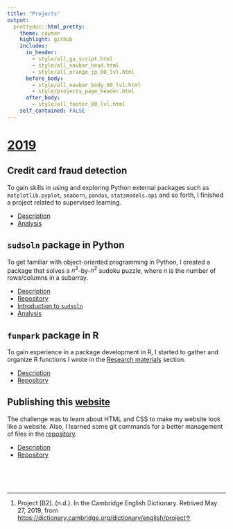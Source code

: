 ```yaml
---
title: "Projects"
output: 
  prettydoc::html_pretty:
    theme: cayman
    highlight: github
    includes:
      in_header: 
        - style/all_ga_script.html
        - style/all_navbar_head.html
        - style/all_orange_jp_00_lvl.html
      before_body:
        - style/all_navbar_body_00_lvl.html
        - style/projects_page_header.html
      after_body:
        - style/all_footer_00_lvl.html
    self_contained: FALSE
---
```



# [2019](projects/2019.html)

<!-- ## (Ongoing) `perler` package in Python -->

<!-- This Python package is designed to generate a personal income statement given a ledger that follows a proper format. Details will be written soon. -->


<!-- ## (Ongoing) `qgf` package in R -->

<!-- Using `DBI` package, this R package aims to generate SQL queries that perform data tidying and create simple analysis. Details will be written soon. -->

## Credit card fraud detection

To gain skills in using and exploring Python external packages such as `matplotlib.pyplot`, `seaborn`, `pandas`, `statsmodels.api` and so forth, I finished a project related to supervised learning.

* [Description](2019/creditcardfraud.html)
* [Analysis](2019/creditcardfraud/analysis.html)


## `sudsoln` package in Python

To get familiar with object-oriented programming in Python, I created a package that solves a $n^2$-by-$n^2$ sudoku puzzle, where $n$ is the number of rows/columns in a subarray. 

* [Description](projects/2019/sudsoln.html)
* [Repository](https://github.com/joon3216/sudsoln)
* [Introduction to `sudsoln`](projects/2019/sudsoln/introduction.html)
* [Analysis](projects/2019/sudsoln/analysis.html)

## `funpark` package in R

To gain experience in a package development in R, I started to gather and organize R functions I wrote in the [Research materials](research_materials.html) section. 

* [Description](projects/2019/funpark.html)
* [Repository](https://github.com/joon3216/funpark)


## Publishing this [website](https://joon3216.github.io)

The challenge was to learn about HTML and CSS to make my website look like a website. Also, I learned some git commands for a better management of files in the [repository](https://github.com/joon3216/joon3216.github.io). 

* [Description](projects/2019/publishing_website.html)
* [Repository](https://github.com/joon3216/joon3216.github.io)






<!--html_preserve-->
&nbsp;  
&nbsp;  
&nbsp;  
<!--/html_preserve-->
















<!-- note: (n.d.) stands for "no date" -->

<!--html_preserve-->
<div class="footnotes">
<hr />
<ol>
<li id="fn1"><p>Project [B2]. (n.d.). In the Cambridge English Dictionary. Retrived May 27, 2019, from <a href="https://dictionary.cambridge.org/dictionary/english/project" class="uri">https://dictionary.cambridge.org/dictionary/english/project</a><a href="#fnref1">&uarr;</a></p></li>
</ol>
</div>
<!--/html_preserve-->





